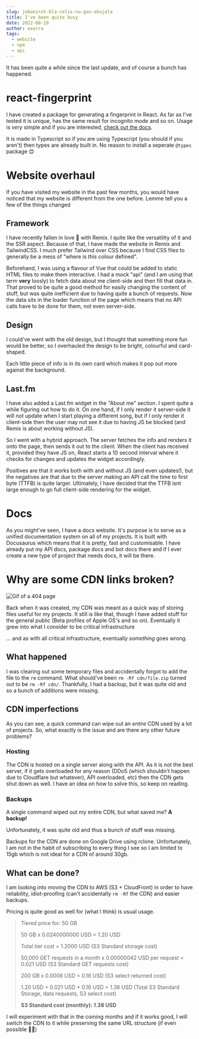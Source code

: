 ```yaml
---
slug: jobanirot-bla-celis-nu-gan-ahujela
title: I've been quite busy
date: 2022-08-18
author: exerra
tags:
  - website
  - npm
  - api
---
```

It has been quite a while since the last update, and of course a bunch has happened.

# react-fingerprint
I have created a package for generating a fingerprint in React. As far as I've tested it is unique, has the same result for incognito mode and so on. Usage is *very* simple and if you are interested, [check out the docs](https://docs.exerra.xyz/docs/react-fingerprint/intro).

It is made in Typescript so if you are using Typescript (you should if you aren't) then types are already built in. No reason to install a seperate `@types` package 😊

# Website overhaul
If you have visited my website in the past few months, you would have noticed that my website is different from the one before. Lemme tell you a few of the things changed

## Framework
I have recently fallen in love 💜 with Remix. I quite like the versatility of it and the SSR aspect. Because of that, I have made the website in Remix and TailwindCSS. I much prefer Tailwind over CSS because I find CSS files to generally be a mess of "where is this colour defined".

Beforehand, I was using a flavour of Vue that could be added to static HTML files to make them interactive. I had a mock "api" (and I am using that term **very** loosly) to fetch data about me client-side and then fill that data in. That proved to be quite a good method for easily changing the content of stuff, but was quite inefficient due to having quite a bunch of requests. Now the data sits in the loader function of the page which means that no API calls have to be done for them, not even server-side.

## Design
I could've went with the old design, but I thought that something more fun would be better, so I overhauled the design to be bright, colourful and card-shaped.

Each little piece of info is in its own card which makes it pop out more against the background.

## Last.fm
I have also added a Last.fm widget in the "About me" section. I spent quite a while figuring out how to do it. On one hand, if I only render it server-side it will not update when I start playing a different song, but if I only render it client-side then the user may not see it due to having JS be blocked (and Remix is about working without JS).

So I went with a hybrid approach. The server fetches the info and renders it onto the page, then sends it out to the client. When the client has received it, provided they have JS on, React starts a 10 second interval where it checks for changes and updates the widget accordingly.

Positives are that it works both with and without JS (and even updates!), but the negatives are that due to the server making an API call the time to first byte (TTFB) is quite larger. Ultimately, I have decided that the TTFB isnt large enough to go full client-side rendering for the widget.

# Docs
As you might've seen, I have a docs website. It's purpose is to serve as a unified documentation system on all of my projects. It is built with Docusaurus which means that it is pretty, fast and customisable. I have already put my API docs, package docs and bot docs there and if I ever create a new type of project that needs docs, it will be there.

# Why are some CDN links broken?

![Gif of a 404 page](https://i0.wp.com/www.silocreativo.com/en/wp-content/uploads/2017/11/diseno-web-404-CSS.gif?resize=600%2C323&quality=100&strip=all&ssl=1)


Back when it was created, my CDN was meant as a quick way of storing files useful for my projects. It still is like that, though I have added stuff for the general public (Beta profiles of Apple OS's and so on). Eventually it grew into what I consider to be critical infrastructure

... and as with all critical infrastructure, eventually *something* goes wrong.

## What happened

I was clearing out some temporary files and accidentally forgot to add the file to the `rm` command. What should've been `rm -Rf cdn/file.zip` turned out to be `rm -Rf cdn/`. Thankfully, I had a backup, but it was quite old and so a bunch of additions were missing.

## CDN imperfections

As you can see, a quick command can wipe out an *entire* CDN used by a lot of projects. So, what exactly is the issue and are there any other future problems?

### Hosting

The CDN is hosted on a single server along with the API. As it is not the best server, if it gets overloaded for any reason (DDoS (which shouldn't happen due to Cloudflare but whatever), API overloaded, etc) then the CDN gets shut down as well. I have an idea on how to solve this, so keep on reading.

### Backups

A single command wiped out my entire CDN, but what saved me? **A backup!**

Unfortunately, it was quite old and thus a bunch of stuff was missing.

Backups for the CDN are done on Google Drive using rclone. Unfortunately, I am not in the habit of subscribing to every thing I see so I am limited to 15gb which is not ideal for a CDN of around 30gb.

## What can be done?

I am looking into moving the CDN to AWS (S3 + CloudFront) in order to have reliability, idiot-proofing (can't accidentally `rm -Rf` the CDN) and easier backups.

Pricing is quite good as well for (what I think) is usual usage.

> <!--StartFragment-->
>
> Tiered price for: 50 GB
>
> 50 GB x 0.0240000000 USD = 1.20 USD
>
> Total tier cost = 1.2000 USD (S3 Standard storage cost)
>
> 50,000 GET requests in a month x 0.00000042 USD per request = 0.021 USD (S3 Standard GET requests cost)
>
> 200 GB x 0.0008 USD = 0.16 USD (S3 select returned cost)
>
> 1.20 USD + 0.021 USD + 0.16 USD = 1.38 USD (Total S3 Standard Storage, data requests, S3 select cost)
>
> **S3 Standard cost (monthly): 1.38 USD**
>
> <!--EndFragment-->

I will experiment with that in the coming months and if it works good, I will switch the CDN to it while preserving the same URL structure (if even possible 😵‍💫)